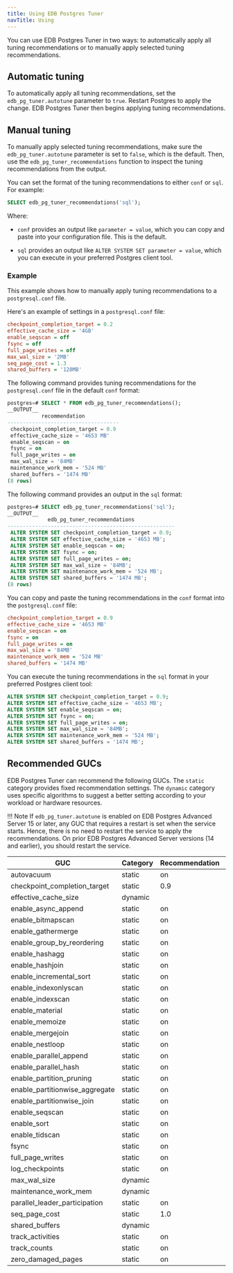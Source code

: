 ```yaml
---
title: Using EDB Postgres Tuner
navTitle: Using
---
```


You can use EDB Postgres Tuner in two ways: to automatically apply all tuning recommendations or to manually apply selected tuning recommendations. 

## Automatic tuning

To automatically apply all tuning recommendations, set the `edb_pg_tuner.autotune` parameter to `true`. Restart Postgres to apply the change. EDB Postgres Tuner then begins applying tuning recommendations.  

## Manual tuning

To manually apply selected tuning recommendations, make sure the `edb_pg_tuner.autotune` parameter is set to `false`, which is the default. Then, use the `edb_pg_tuner_recommendations` function to inspect the tuning recommendations from the output. 

You can set the format of the tuning recommendations to either `conf` or `sql`. For example:

```sql
SELECT edb_pg_tuner_recommendations('sql');
```

Where:

- `conf` provides an output like `parameter = value`, which you can copy and paste into your configuration file. This is the default. 

- `sql` provides an output like `ALTER SYSTEM SET parameter = value`, which you can execute in your preferred Postgres client tool. 

### Example

This example shows how to manually apply tuning recommendations to a `postgresql.conf` file. 

Here's an example of settings in a `postgresql.conf` file:

```ini
checkpoint_completion_target = 0.2
effective_cache_size = '4GB'
enable_seqscan = off
fsync = off
full_page_writes = off
max_wal_size = '2MB'
seq_page_cost = 1.3
shared_buffers = '128MB'
```

The following command provides tuning recommendations for the `postgresql.conf` file in the default `conf` format:

```sql
postgres=# SELECT * FROM edb_pg_tuner_recommendations();
__OUTPUT__
           recommendation
------------------------------------
 checkpoint_completion_target = 0.9
 effective_cache_size = '4653 MB'
 enable_seqscan = on
 fsync = on
 full_page_writes = on
 max_wal_size = '84MB'
 maintenance_work_mem = '524 MB'
 shared_buffers = '1474 MB'
(8 rows)
```

The following command provides an output in the `sql` format:

```sql
postgres=# SELECT edb_pg_tuner_recommendations('sql');
__OUTPUT__
             edb_pg_tuner_recommendations
------------------------------------------------------
 ALTER SYSTEM SET checkpoint_completion_target = 0.9;
 ALTER SYSTEM SET effective_cache_size = '4653 MB';
 ALTER SYSTEM SET enable_seqscan = on;
 ALTER SYSTEM SET fsync = on;
 ALTER SYSTEM SET full_page_writes = on;
 ALTER SYSTEM SET max_wal_size = '84MB';
 ALTER SYSTEM SET maintenance_work_mem = '524 MB';
 ALTER SYSTEM SET shared_buffers = '1474 MB';
(8 rows)
```

You can copy and paste the tuning recommendations in the `conf` format into the `postgresql.conf` file: 

```ini
checkpoint_completion_target = 0.9
effective_cache_size = '4653 MB'
enable_seqscan = on
fsync = on
full_page_writes = on
max_wal_size = '84MB'
maintenance_work_mem = '524 MB'
shared_buffers = '1474 MB'
```

You can execute the tuning recommendations in the `sql` format in your preferred Postgres client tool:

```sql
ALTER SYSTEM SET checkpoint_completion_target = 0.9;
ALTER SYSTEM SET effective_cache_size = '4653 MB';
ALTER SYSTEM SET enable_seqscan = on;
ALTER SYSTEM SET fsync = on;
ALTER SYSTEM SET full_page_writes = on;
ALTER SYSTEM SET max_wal_size = '84MB';
ALTER SYSTEM SET maintenance_work_mem = '524 MB';
ALTER SYSTEM SET shared_buffers = '1474 MB';
```

## Recommended GUCs

EDB Postgres Tuner can recommend the following GUCs. The `static` category provides fixed recommendation settings. The `dynamic` category uses specific algorithms to suggest a better setting according to your workload or hardware resources.

!!! Note
    If `edb_pg_tuner.autotune` is enabled on EDB Postgres Advanced Server 15 or later, any GUC that requires a restart is set when the service starts. Hence, there is no need to restart the service to apply the recommendations. On prior EDB Postgres Advanced Server versions (14 and earlier), you should restart the service.

| GUC                            | Category | Recommendation | Version |
| ------------------------------ | -------- | -------------- | ------- |
| autovacuum                     | static   | on             |         |
| checkpoint_completion_target   | static   | 0.9            |         |
| effective_cache_size           | dynamic  |                |         |
| enable_async_append            | static   | on             |         |
| enable_bitmapscan              | static   | on             |         |
| enable_gathermerge             | static   | on             |         |
| enable_group_by_reordering     | static   | on             |         |
| enable_hashagg                 | static   | on             |         |
| enable_hashjoin                | static   | on             |         |
| enable_incremental_sort        | static   | on             | 13+     |
| enable_indexonlyscan           | static   | on             |         |
| enable_indexscan               | static   | on             |         |
| enable_material                | static   | on             |         |
| enable_memoize                 | static   | on             | 14+     |
| enable_mergejoin               | static   | on             |         |
| enable_nestloop                | static   | on             |         |
| enable_parallel_append         | static   | on             | 11+     |
| enable_parallel_hash           | static   | on             | 11+     |
| enable_partition_pruning       | static   | on             | 11+     |
| enable_partitionwise_aggregate | static   | on             |         |
| enable_partitionwise_join      | static   | on             |         |
| enable_seqscan                 | static   | on             |         |
| enable_sort                    | static   | on             |         |
| enable_tidscan                 | static   | on             |         |
| fsync                          | static   | on             |         |
| full_page_writes               | static   | on             |         |
| log_checkpoints                | static   | on             |         |
| max_wal_size                   | dynamic  |                |         |
| maintenance_work_mem           | dynamic  |                |         |
| parallel_leader_participation  | static   | on             |         |
| seq_page_cost                  | static   | 1.0            |         |
| shared_buffers                 | dynamic  |                |         |
| track_activities               | static   | on             |         |
| track_counts                   | static   | on             |         |
| zero_damaged_pages             | static   | on             |         |